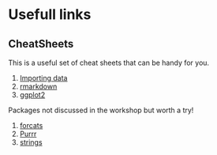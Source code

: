 # Usefull links

## CheatSheets
This is a useful set of cheat sheets that can be handy for you.

1. [Importing data](img/data-import.pdf)
2. [rmarkdown](img/rmarkdown-2.0.pdf)
3. [ggplot2](img/ggplot2-cheatsheet.pdf)

Packages not discussed in the workshop but worth a try!

1. [forcats](img/factors.pdf)
2. [Purrr](img/purrr.pdf)
3. [strings](img/strings.pdf)


